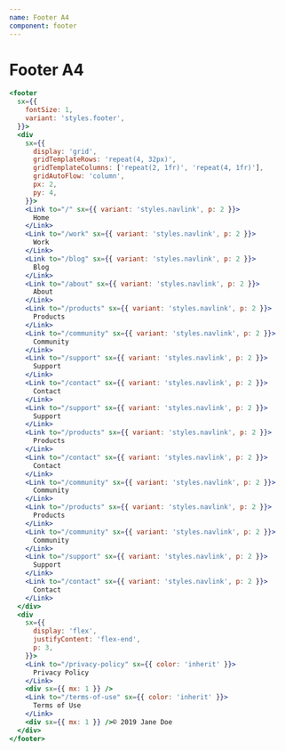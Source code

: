 ```yaml
---
name: Footer A4
component: footer
---
```


# Footer A4

```jsx live
<footer
  sx={{
    fontSize: 1,
    variant: 'styles.footer',
  }}>
  <div
    sx={{
      display: 'grid',
      gridTemplateRows: 'repeat(4, 32px)',
      gridTemplateColumns: ['repeat(2, 1fr)', 'repeat(4, 1fr)'],
      gridAutoFlow: 'column',
      px: 2,
      py: 4,
    }}>
    <Link to="/" sx={{ variant: 'styles.navlink', p: 2 }}>
      Home
    </Link>
    <Link to="/work" sx={{ variant: 'styles.navlink', p: 2 }}>
      Work
    </Link>
    <Link to="/blog" sx={{ variant: 'styles.navlink', p: 2 }}>
      Blog
    </Link>
    <Link to="/about" sx={{ variant: 'styles.navlink', p: 2 }}>
      About
    </Link>
    <Link to="/products" sx={{ variant: 'styles.navlink', p: 2 }}>
      Products
    </Link>
    <Link to="/community" sx={{ variant: 'styles.navlink', p: 2 }}>
      Community
    </Link>
    <Link to="/support" sx={{ variant: 'styles.navlink', p: 2 }}>
      Support
    </Link>
    <Link to="/contact" sx={{ variant: 'styles.navlink', p: 2 }}>
      Contact
    </Link>
    <Link to="/support" sx={{ variant: 'styles.navlink', p: 2 }}>
      Support
    </Link>
    <Link to="/products" sx={{ variant: 'styles.navlink', p: 2 }}>
      Products
    </Link>
    <Link to="/contact" sx={{ variant: 'styles.navlink', p: 2 }}>
      Contact
    </Link>
    <Link to="/community" sx={{ variant: 'styles.navlink', p: 2 }}>
      Community
    </Link>
    <Link to="/products" sx={{ variant: 'styles.navlink', p: 2 }}>
      Products
    </Link>
    <Link to="/community" sx={{ variant: 'styles.navlink', p: 2 }}>
      Community
    </Link>
    <Link to="/support" sx={{ variant: 'styles.navlink', p: 2 }}>
      Support
    </Link>
    <Link to="/contact" sx={{ variant: 'styles.navlink', p: 2 }}>
      Contact
    </Link>
  </div>
  <div
    sx={{
      display: 'flex',
      justifyContent: 'flex-end',
      p: 3,
    }}>
    <Link to="/privacy-policy" sx={{ color: 'inherit' }}>
      Privacy Policy
    </Link>
    <div sx={{ mx: 1 }} />
    <Link to="/terms-of-use" sx={{ color: 'inherit' }}>
      Terms of Use
    </Link>
    <div sx={{ mx: 1 }} />© 2019 Jane Doe
  </div>
</footer>
```
